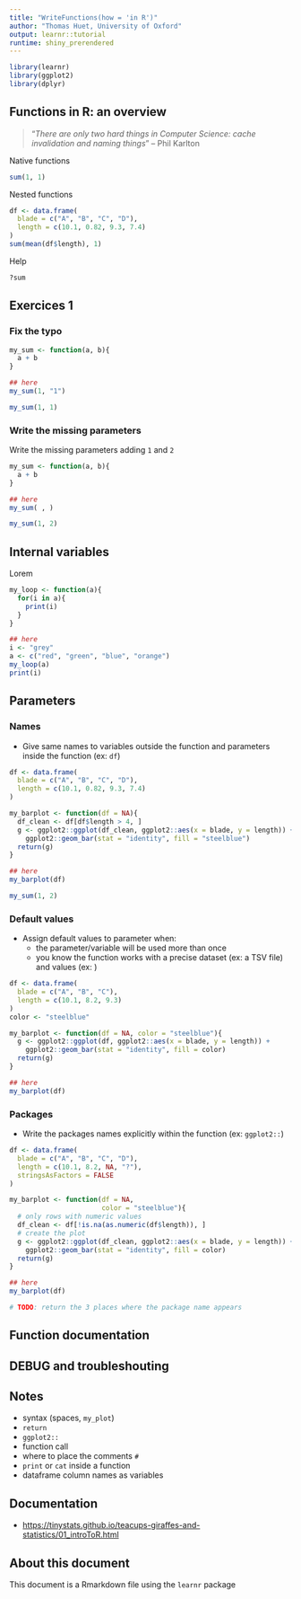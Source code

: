 ```yaml
---
title: "WriteFunctions(how = 'in R')"
author: "Thomas Huet, University of Oxford"
output: learnr::tutorial
runtime: shiny_prerendered
---
```


```r
library(learnr)
library(ggplot2)
library(dplyr)
```

## Functions in R: an overview

> "*There are only two hard things in Computer Science: cache invalidation and naming things*" -- Phil Karlton

Native functions

```r
sum(1, 1)
```

Nested functions

```r
df <- data.frame(
  blade = c("A", "B", "C", "D"),
  length = c(10.1, 0.82, 9.3, 7.4)
)
sum(mean(df$length), 1)
```

Help

```r
?sum
```

## Exercices 1

### Fix the typo

```r
my_sum <- function(a, b){
  a + b
}

## here
my_sum(1, "1")
```

```r
my_sum(1, 1)
```

### Write the missing parameters

Write the missing parameters adding `1` and `2`

```r
my_sum <- function(a, b){
  a + b
}

## here
my_sum( , )
```

```r
my_sum(1, 2)
```

## Internal variables

Lorem

```r
my_loop <- function(a){
  for(i in a){
    print(i)
  }
}

## here
i <- "grey"
a <- c("red", "green", "blue", "orange")
my_loop(a)
print(i)
```

## Parameters

### Names

-   Give same names to variables outside the function and parameters inside the function (ex: `df`)

```r

df <- data.frame(
  blade = c("A", "B", "C", "D"),
  length = c(10.1, 0.82, 9.3, 7.4)
)

my_barplot <- function(df = NA){
  df_clean <- df[df$length > 4, ]
  g <- ggplot2::ggplot(df_clean, ggplot2::aes(x = blade, y = length)) + 
    ggplot2::geom_bar(stat = "identity", fill = "steelblue")
  return(g)
}

## here
my_barplot(df)
```

```r
my_sum(1, 2)
```

### Default values

-   Assign default values to parameter when:
    -   the parameter/variable will be used more than once
    -   you know the function works with a precise dataset (ex: a TSV file) and values (ex: )

```r

df <- data.frame(
  blade = c("A", "B", "C"),
  length = c(10.1, 8.2, 9.3)
)
color <- "steelblue"

my_barplot <- function(df = NA, color = "steelblue"){
  g <- ggplot2::ggplot(df, ggplot2::aes(x = blade, y = length)) + 
    ggplot2::geom_bar(stat = "identity", fill = color)
  return(g)
}

## here
my_barplot(df)
```

### Packages

-   Write the packages names explicitly within the function (ex: `ggplot2::`)

```r

df <- data.frame(
  blade = c("A", "B", "C", "D"),
  length = c(10.1, 8.2, NA, "?"),
  stringsAsFactors = FALSE
)

my_barplot <- function(df = NA, 
                       color = "steelblue"){
  # only rows with numeric values
  df_clean <- df[!is.na(as.numeric(df$length)), ]
  # create the plot
  g <- ggplot2::ggplot(df_clean, ggplot2::aes(x = blade, y = length)) + 
    ggplot2::geom_bar(stat = "identity", fill = color)
  return(g)
}

## here
my_barplot(df)
```

```r
# TODO: return the 3 places where the package name appears
```

## Function documentation

## DEBUG and troubleshouting

## Notes

-   syntax (spaces, `my_plot`)
-   `return`
-   `ggplot2::`
-   function call
-   where to place the comments `#`
-   `print` or `cat` inside a function
-   dataframe column names as variables

## Documentation

-   <https://tinystats.github.io/teacups-giraffes-and-statistics/01_introToR.html>

## About this document

This document is a Rmarkdown file using the `learnr` package
